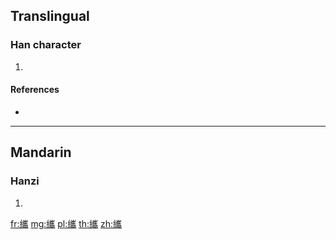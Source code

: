 {{character info/new}}
==Translingual==

===Han character===
{{Han char|rn=120|rad=糸|as=18|sn=24|four=22927|canj=VFUOB}}

# {{defn|Han|sort=糸18}}

====References====
* {{Han ref|kx=0943.350|dkj=28079|dj=1384.060|hdz=53470.090|uh=7E97|ud=32407|bh=F8B9|bd=63673}}

----

==Mandarin==

===Hanzi===
{{cmn-hanzi|pin=[[lí]] ([[li2]]), [[lǐ]] ([[li3]]), [[shǎi]] ([[shai3]]), [[shī]] ([[shi1]]), [[shǐ]] ([[shi3]]), [[zuī]] ([[zui1]])|wg=li<sup>2</sup>, li<sup>3</sup>, shai<sup>3</sup>, shih<sup>1</sup>, shih<sup>3</sup>, tsui<sup>1</sup>}}

# {{defn|lang=cmn|sort=糸18}}

[[fr:纗]]
[[mg:纗]]
[[pl:纗]]
[[th:纗]]
[[zh:纗]]
